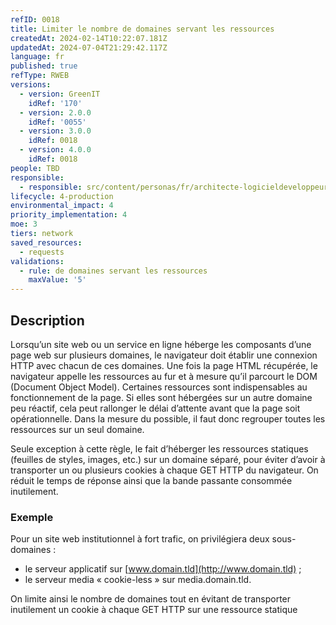 ```yaml
---
refID: 0018
title: Limiter le nombre de domaines servant les ressources
createdAt: 2024-02-14T10:22:07.181Z
updatedAt: 2024-07-04T21:29:42.117Z
language: fr
published: true
refType: RWEB
versions:
  - version: GreenIT
    idRef: '170'
  - version: 2.0.0
    idRef: '0055'
  - version: 3.0.0
    idRef: 0018
  - version: 4.0.0
    idRef: 0018
people: TBD
responsible:
  - responsible: src/content/personas/fr/architecte-logicieldeveloppeur.mdx
lifecycle: 4-production
environmental_impact: 4
priority_implementation: 4
moe: 3
tiers: network
saved_resources:
  - requests
validations:
  - rule: de domaines servant les ressources
    maxValue: '5'
---
```


## Description

Lorsqu’un site web ou un service en ligne héberge les composants d’une page web sur plusieurs domaines,
le navigateur doit établir une connexion HTTP avec chacun de ces domaines. Une fois la page HTML récupérée,
le navigateur appelle les ressources au fur et à mesure qu’il parcourt le DOM (Document Object Model).
Certaines ressources sont indispensables au fonctionnement de la page. Si elles sont hébergées sur un autre domaine peu réactif,
cela peut rallonger le délai d’attente avant que la page soit opérationnelle. Dans la mesure du possible, il faut donc regrouper toutes les ressources sur un seul domaine.

Seule exception à cette règle, le fait d’héberger les ressources statiques (feuilles de styles, images, etc.) sur un domaine séparé,
pour éviter d’avoir à transporter un ou plusieurs cookies à chaque GET HTTP du navigateur. On réduit le temps de réponse ainsi que la bande passante consommée inutilement.

### Exemple

Pour un site web institutionnel à fort trafic, on privilégiera deux sous-domaines :

* le serveur applicatif sur [www.domain.tld](http://www.domain.tld) ;
* le serveur media « cookie-less » sur media.domain.tld.

On limite ainsi le nombre de domaines tout en évitant de transporter inutilement un cookie à chaque GET HTTP sur une ressource statique
